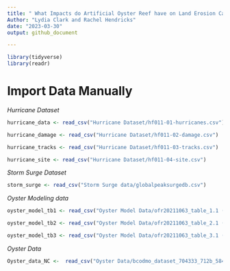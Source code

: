 ```yaml
---
title: " What Impacts do Artificial Oyster Reef have on Land Erosion Caused by Storm Surges in the Gulf Coast? " 
Author: "Lydia Clark and Rachel Hendricks"
date: "2023-03-30"
output: github_document

---
```

```r
library(tidyverse)
library(readr)
```

# Import Data Manually 

*Hurricane Dataset*
```r
hurricane_data <- read_csv("Hurricane Dataset/hf011-01-hurricanes.csv")
```
```r
hurricane_damage <- read_csv("Hurricane Dataset/hf011-02-damage.csv")
```
```r
hurricane_tracks <- read_csv("Hurricane Dataset/hf011-03-tracks.csv")
```
```r
hurricane_site <- read_csv("Hurricane Dataset/hf011-04-site.csv")
```

*Storm Surge Dataset* 
```r
storm_surge <- read_csv("Storm Surge data/globalpeaksurgedb.csv")
```

*Oyster Modeling data*
```r
oyster_model_tb1 <- read_csv("Oyster Model Data/ofr20211063_table_1.1 (1).csv")
```
```r
oyster_model_tb2 <- read_csv("Oyster Model Data/ofr20211063_table_2.1 (2).csv")
```
```r
oyster_model_tb3 <- read_csv("Oyster Model Data/ofr20211063_table_3.1 (1).csv")
```

*Oyster Data*
```r
Oyster_data_NC <-  read_csv("Oyster Data/bcodmo_dataset_704333_712b_5843_9069.csv")
```





